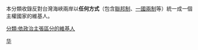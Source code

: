 本分類收錄反對台灣海峽兩岸以'''任何方式'''（包含[[中國聯邦主義|聯邦制]]、[[一國兩制|一國兩制]]等）統一成一個主權國家的維基人。

[[分類:依政治主張區分的維基人|分類:依政治主張區分的維基人]]
[[Category:支持区域独立或拆分的维基人|华]]